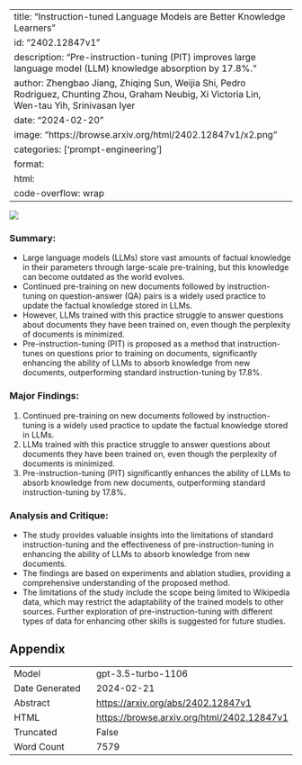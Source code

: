 
---
title: "Instruction-tuned Language Models are Better Knowledge Learners"
id: "2402.12847v1"
description: "Pre-instruction-tuning (PIT) improves large language model (LLM) knowledge absorption by 17.8%."
author: Zhengbao Jiang, Zhiqing Sun, Weijia Shi, Pedro Rodriguez, Chunting Zhou, Graham Neubig, Xi Victoria Lin, Wen-tau Yih, Srinivasan Iyer
date: "2024-02-20"
image: "https://browse.arxiv.org/html/2402.12847v1/x2.png"
categories: ['prompt-engineering']
format:
  html:
    code-overflow: wrap
---

![](https://browse.arxiv.org/html/2402.12847v1/x2.png)

### **Summary:**
- Large language models (LLMs) store vast amounts of factual knowledge in their parameters through large-scale pre-training, but this knowledge can become outdated as the world evolves.
- Continued pre-training on new documents followed by instruction-tuning on question-answer (QA) pairs is a widely used practice to update the factual knowledge stored in LLMs.
- However, LLMs trained with this practice struggle to answer questions about documents they have been trained on, even though the perplexity of documents is minimized.
- Pre-instruction-tuning (PIT) is proposed as a method that instruction-tunes on questions prior to training on documents, significantly enhancing the ability of LLMs to absorb knowledge from new documents, outperforming standard instruction-tuning by 17.8%.

### **Major Findings:**
1. Continued pre-training on new documents followed by instruction-tuning is a widely used practice to update the factual knowledge stored in LLMs.
2. LLMs trained with this practice struggle to answer questions about documents they have been trained on, even though the perplexity of documents is minimized.
3. Pre-instruction-tuning (PIT) significantly enhances the ability of LLMs to absorb knowledge from new documents, outperforming standard instruction-tuning by 17.8%.

### **Analysis and Critique:**
- The study provides valuable insights into the limitations of standard instruction-tuning and the effectiveness of pre-instruction-tuning in enhancing the ability of LLMs to absorb knowledge from new documents.
- The findings are based on experiments and ablation studies, providing a comprehensive understanding of the proposed method.
- The limitations of the study include the scope being limited to Wikipedia data, which may restrict the adaptability of the trained models to other sources. Further exploration of pre-instruction-tuning with different types of data for enhancing other skills is suggested for future studies.

## Appendix

|          |          |
|----------|----------|
| Model     | gpt-3.5-turbo-1106       |
| Date Generated     | 2024-02-21       |
| Abstract | [https://arxiv.org/abs/2402.12847v1](https://arxiv.org/abs/2402.12847v1)        |
| HTML     | [https://browse.arxiv.org/html/2402.12847v1](https://browse.arxiv.org/html/2402.12847v1)       |
| Truncated       | False       |
| Word Count       | 7579       |